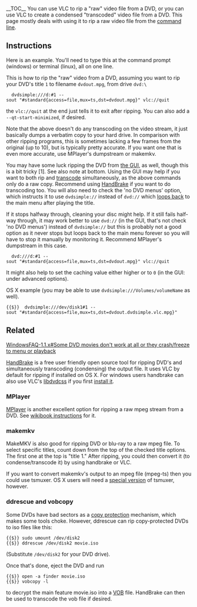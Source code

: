 {{howto|create a video file from a DVD using VLC}}
__TOC__
You can use VLC to rip a "raw" video file from a DVD, or you can use VLC to create a condensed "transcoded" video file from a DVD.  This page mostly deals with using it to rip a raw video file from the [[command line]].
== Instructions ==

Here is an example. You'll need to type this at the command prompt (windows) or terminal (linux), all on one line.

This is how to rip the "raw" video from a DVD, assuming you want to rip your DVD's title <code>1</code> to filename <code>dvdout.mpg</code>, from drive <code>dvd:\</code>

 {{prompt|cmd}} {{Path to VLC|windows}} dvdsimple:///d:#1 --sout "#standard{access=file,mux=ts,dst=dvdout.mpg}" vlc://quit

the <code>vlc://quit</code> at the end just tells it to exit after ripping.  You can also add a <code>--qt-start-minimized</code>, if desired.

Note that the above doesn't do any transcoding on the video stream, it just basically dumps a verbatim copy to your hard drive.  In comparison with other ripping programs, this is sometimes lacking a few frames from the original (up to 10), but is typically pretty accurate.  If you want one that is even more accurate, use MPlayer's dumpstream or makemkv.

You may have some luck ripping the DVD from [https://www.howtogeek.com/howto/2696/how-to-rip-dvds-with-vlc the GUI], as well, though this is a bit tricky [1].  See also note at bottom.  Using the GUI may help if you want to both rip and [[transcode]] simultaneously, as the above commands only do a raw copy.  Recommend using [[HandBrake]] if you want to do transcoding too.   {{Note-nb|If you use the GUI you will need to name your output filename with the correct extension for your mux type or VLC will silently ignore your request to convert the stream on the DVD, and just display the video instead.  Silently, mind you.  (If it is working right it won't show you a video by default).}}  You will also need to check the 'no DVD menus' option, which instructs it to use <code>dvdsimple://</code> instead of <code>dvd://</code> which [https://forum.videolan.org/viewtopic.php?f=2&t=52748 loops back] to the main menu after playing the title.

If it stops halfway through, cleaning your disc might help.  If it still fails half-way through, it may work better to use <code>dvd://</code> (in the GUI, that's not check 'no DVD menus') instead of <code>dvdsimple://</code> but this is probably not a good option as it never stops but loops back to the main menu forever so you will have to stop it manually by monitoring it.  Recommend MPlayer's dumpstream in this case.

 {{prompt|cmd}} {{Path to VLC|windows}} dvd:///d:#1 --sout "#standard{access=file,mux=ts,dst=dvdout.mpg}" vlc://quit

It might also help to set the caching value either higher or to <code>0</code> (in the GUI: under advanced options).

OS X example (you may be able to use <code>dvdsimple:///Volumes/volumeName</code> as well).

 {{$}} {{Path to VLC|mac}} dvdsimple:///dev/disk1#1 --sout "#standard{access=file,mux=ts,dst=dvdout.dvdsimple.vlc.mpg}"

== Related ==

[[WindowsFAQ-1.1.x#Some DVD movies don't work at all or they crash/freeze to menu or playback]]

[[HandBrake]] is a free user friendly open source tool for ripping DVD's and simultaneously transcoding (condensing) the output file.  It uses VLC by default for ripping if installed on OS X.  For windows users handbrake can also use VLC's [[libdvdcss]] if you first [https://forum.handbrake.fr/viewtopic.php?f=11&t=16670#p78021 install it].

=== MPlayer ===
[[MPlayer]] is another excellent option for ripping a raw mpeg stream from a DVD.  See [[wikibooks:Mplayer#Rip DVD to raw video|wikibook instructions]] for it.

=== makemkv ===

MakeMKV is also good for ripping DVD or blu-ray to a raw mpeg file.  To select specific titles, count down from the top of the checked title options.  The first one at the top is "title 1."  After ripping, you could then convert it (to condense/transcode it) by using handbrake or VLC.

If you want to convert makemkv's output to an mpeg file (mpeg-ts) then you could use tsmuxer.  OS X users will need a [https://instantitunes.wordpress.com/2010/02/26/use-tsmuxer-on-snow-leopard/ special version] of tsmuxer, however.

=== ddrescue and vobcopy ===

Some DVDs have bad sectors as a [[copy protection]] mechanism, which makes some tools choke. 
However, ddrescue can rip copy-protected DVDs to iso files like this: 

 {{$}} sudo umount /dev/disk2
 {{$}} ddrescue /dev/disk2 movie.iso

(Substitute <code>/dev/disk2</code> for your DVD drive).

Once that's done, eject the DVD and run

 {{$}} open -a finder movie.iso
 {{$}} vobcopy -l

to decrypt the main feature movie.iso into a [[VOB]] file. HandBrake can then be used to transcode the vob file if desired.